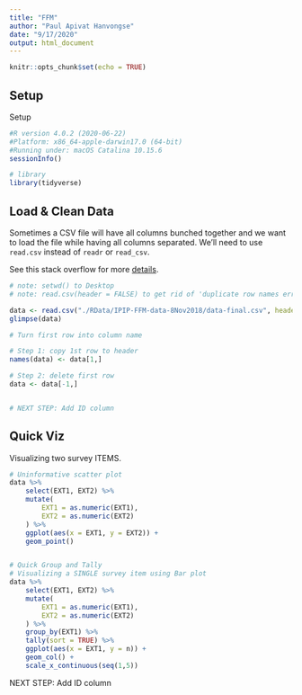 ```yaml
---
title: "FFM"
author: "Paul Apivat Hanvongse"
date: "9/17/2020"
output: html_document
---
```


```r
knitr::opts_chunk$set(echo = TRUE)
```

## Setup

Setup

```r
#R version 4.0.2 (2020-06-22)
#Platform: x86_64-apple-darwin17.0 (64-bit)
#Running under: macOS Catalina 10.15.6
sessionInfo()

# library
library(tidyverse)
```

## Load & Clean Data

Sometimes a CSV file will have all columns bunched together and we want to load the file while having all columns separated. We'll need to use `read.csv` instead of `readr` or `read_csv`.

See this stack overflow for more [details](https://stackoverflow.com/questions/27585857/reading-a-file-in-r-columns-are-separated-with-multiple-space).

```r
# note: setwd() to Desktop
# note: read.csv(header = FALSE) to get rid of 'duplicate row names error', fix later

data <- read.csv("./RData/IPIP-FFM-data-8Nov2018/data-final.csv", header = FALSE, strip.white = T, sep = '')
glimpse(data)

# Turn first row into column name

# Step 1: copy 1st row to header
names(data) <- data[1,]

# Step 2: delete first row
data <- data[-1,]


# NEXT STEP: Add ID column
```

## Quick Viz

Visualizing two survey ITEMS. 

```r

# Uninformative scatter plot
data %>%
    select(EXT1, EXT2) %>%
    mutate(
        EXT1 = as.numeric(EXT1),
        EXT2 = as.numeric(EXT2)
    ) %>%
    ggplot(aes(x = EXT1, y = EXT2)) +
    geom_point()


# Quick Group and Tally
# Visualizing a SINGLE survey item using Bar plot
data %>%
    select(EXT1, EXT2) %>%
    mutate(
        EXT1 = as.numeric(EXT1),
        EXT2 = as.numeric(EXT2)
    ) %>%
    group_by(EXT1) %>%
    tally(sort = TRUE) %>%
    ggplot(aes(x = EXT1, y = n)) +
    geom_col() +
    scale_x_continuous(seq(1,5))


```

NEXT STEP: Add ID column